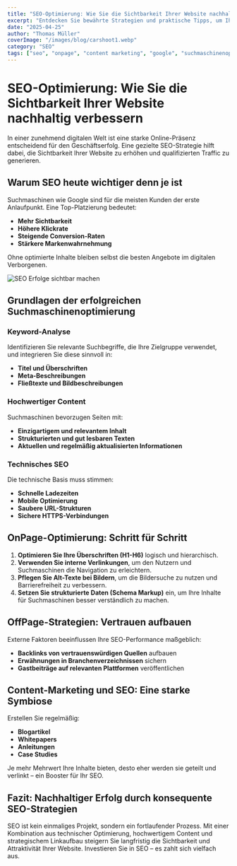 ```yaml
---
title: "SEO-Optimierung: Wie Sie die Sichtbarkeit Ihrer Website nachhaltig verbessern"
excerpt: "Entdecken Sie bewährte Strategien und praktische Tipps, um Ihr Ranking in Suchmaschinen zu steigern und mehr qualifizierte Besucher auf Ihre Website zu bringen."
date: "2025-04-25"
author: "Thomas Müller"
coverImage: "/images/blog/carshoot1.webp"
category: "SEO"
tags: ["seo", "onpage", "content marketing", "google", "suchmaschinenoptimierung"]
---
```


# SEO-Optimierung: Wie Sie die Sichtbarkeit Ihrer Website nachhaltig verbessern

In einer zunehmend digitalen Welt ist eine starke Online-Präsenz entscheidend für den Geschäftserfolg. Eine gezielte SEO-Strategie hilft dabei, die Sichtbarkeit Ihrer Website zu erhöhen und qualifizierten Traffic zu generieren.

## Warum SEO heute wichtiger denn je ist

Suchmaschinen wie Google sind für die meisten Kunden der erste Anlaufpunkt. Eine Top-Platzierung bedeutet:

- **Mehr Sichtbarkeit**
- **Höhere Klickrate**
- **Steigende Conversion-Raten**
- **Stärkere Markenwahrnehmung**

Ohne optimierte Inhalte bleiben selbst die besten Angebote im digitalen Verborgenen.

![SEO Erfolge sichtbar machen](/images/blog/carfototake.webp)

## Grundlagen der erfolgreichen Suchmaschinenoptimierung

### Keyword-Analyse

Identifizieren Sie relevante Suchbegriffe, die Ihre Zielgruppe verwendet, und integrieren Sie diese sinnvoll in:

- **Titel und Überschriften**
- **Meta-Beschreibungen**
- **Fließtexte und Bildbeschreibungen**

### Hochwertiger Content

Suchmaschinen bevorzugen Seiten mit:

- **Einzigartigem und relevantem Inhalt**
- **Strukturierten und gut lesbaren Texten**
- **Aktuellen und regelmäßig aktualisierten Informationen**

### Technisches SEO

Die technische Basis muss stimmen:

- **Schnelle Ladezeiten**
- **Mobile Optimierung**
- **Saubere URL-Strukturen**
- **Sichere HTTPS-Verbindungen**

## OnPage-Optimierung: Schritt für Schritt

1. **Optimieren Sie Ihre Überschriften (H1-H6)** logisch und hierarchisch.
2. **Verwenden Sie interne Verlinkungen**, um den Nutzern und Suchmaschinen die Navigation zu erleichtern.
3. **Pflegen Sie Alt-Texte bei Bildern**, um die Bildersuche zu nutzen und Barrierefreiheit zu verbessern.
4. **Setzen Sie strukturierte Daten (Schema Markup)** ein, um Ihre Inhalte für Suchmaschinen besser verständlich zu machen.

## OffPage-Strategien: Vertrauen aufbauen

Externe Faktoren beeinflussen Ihre SEO-Performance maßgeblich:

- **Backlinks von vertrauenswürdigen Quellen** aufbauen
- **Erwähnungen in Branchenverzeichnissen** sichern
- **Gastbeiträge auf relevanten Plattformen** veröffentlichen

## Content-Marketing und SEO: Eine starke Symbiose

Erstellen Sie regelmäßig:

- **Blogartikel**
- **Whitepapers**
- **Anleitungen**
- **Case Studies**

Je mehr Mehrwert Ihre Inhalte bieten, desto eher werden sie geteilt und verlinkt – ein Booster für Ihr SEO.

## Fazit: Nachhaltiger Erfolg durch konsequente SEO-Strategien

SEO ist kein einmaliges Projekt, sondern ein fortlaufender Prozess. Mit einer Kombination aus technischer Optimierung, hochwertigem Content und strategischem Linkaufbau steigern Sie langfristig die Sichtbarkeit und Attraktivität Ihrer Website. Investieren Sie in SEO – es zahlt sich vielfach aus.

